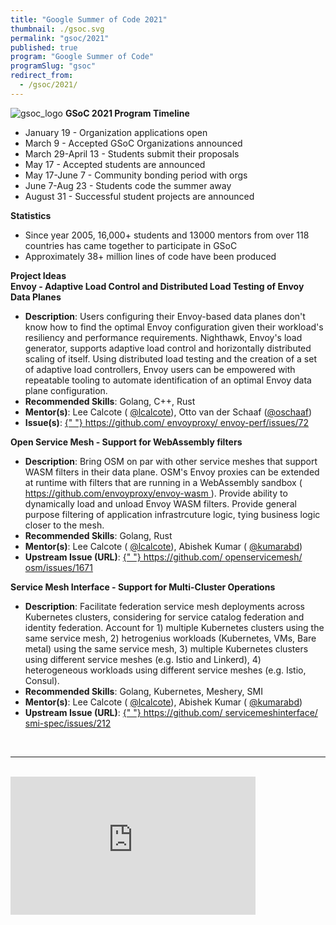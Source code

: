 ```yaml
---
title: "Google Summer of Code 2021"
thumbnail: ./gsoc.svg
permalink: "gsoc/2021"
published: true
program: "Google Summer of Code"
programSlug: "gsoc"
redirect_from:
  - /gsoc/2021/
---
```



<ProgramsWrapper>

<img src={gsoc_logo} alt="gsoc_logo" />
<b>GSoC 2021 Program Timeline</b>
<div>
  <ul>
    <li>January 19 - Organization applications open</li>
    <li>March 9 - Accepted GSoC Organizations announced</li>
    <li>March 29-April 13 - Students submit their proposals</li>
    <li>May 17 - Accepted students are announced</li>
    <li>May 17-June 7 - Community bonding period with orgs</li>
    <li>June 7-Aug 23 - Students code the summer away</li>
    <li>August 31 - Successful student projects are announced</li>
  </ul>
</div>
<b>Statistics</b>
<div>
  <ul>
    <li>
      Since year 2005, 16,000+ students and 13000 mentors from over 118
      countries has came together to participate in GSoC
    </li>
    <li>Approximately 38+ million lines of code have been produced</li>
  </ul>
</div>
<b>Project Ideas</b>
<div>
  <b>
    Envoy - Adaptive Load Control and Distributed Load Testing of Envoy Data
    Planes
  </b>
  <ul>
    <li>
      <b>Description</b>: Users configuring their Envoy-based data planes don't
      know how to find the optimal Envoy configuration given their workload's
      resiliency and performance requirements. Nighthawk, Envoy's load
      generator, supports adaptive load control and horizontally distributed
      scaling of itself. Using distributed load testing and the creation of a
      set of adaptive load controllers, Envoy users can be empowered with
      repeatable tooling to automate identification of an optimal Envoy data
      plane configuration.
    </li>
    <li>
      <b>Recommended Skills</b>: Golang, C++, Rust
    </li>
    <li>
      <b>Mentor(s)</b>: Lee Calcote (
      <a href="https://twitter.com/lcalcote" target="_blank">@lcalcote</a>), Otto van der Schaaf
      (<a href="https://twitter.com/oschaaf" target="_blank">@oschaaf</a>)
    </li>
    <li>
      <b>Issue(s)</b>:
      <a href="https://github.com/envoyproxy/envoy-perf/issues/72" target="_blank">
        {" "}
        https://github.com/
        <wbr />
        envoyproxy/
        <wbr />
        envoy-perf/issues/72
      </a>
    </li>
  </ul>
</div>
<div>
  <b>Open Service Mesh - Support for WebAssembly filters</b>
  <ul>
    <li>
      <b>Description</b>: Bring OSM on par with other service meshes that
      support WASM filters in their data plane. OSM's Envoy proxies can be
      extended at runtime with filters that are running in a WebAssembly sandbox
      (
      <a href="https://github.com/envoyproxy/envoy-wasm" target="_blank">
        https://github.com/envoyproxy/envoy-wasm
      </a>
      ). Provide ability to dynamically load and unload Envoy WASM filters. Provide
      general purpose filtering of application infrastrcuture logic, tying business
      logic closer to the mesh.
    </li>
    <li>
      <b>Recommended Skills</b>: Golang, Rust
    </li>
    <li>
      <b>Mentor(s)</b>: Lee Calcote (
      <a href="https://twitter.com/lcalcote" target="_blank">@lcalcote</a>), Abishek Kumar (
      <a href="https://twitter.com/kumarabd" target="_blank">@kumarabd</a>)
    </li>
    <li>
      <b>Upstream Issue (URL)</b>:
      <a href="https://github.com/openservicemesh/osm/issues/1671" target="_blank">
        {" "}
        https://github.com/
        <wbr />
        openservicemesh/
        <wbr />
        osm/issues/1671
      </a>
    </li>
  </ul>
</div>
<div>
  <b>Service Mesh Interface - Support for Multi-Cluster Operations</b>
  <ul>
    <li>
      <b>Description</b>: Facilitate federation service mesh deployments across
      Kubernetes clusters, considering for service catalog federation and
      identity federation. Account for 1) multiple Kubernetes clusters using the
      same service mesh, 2) hetrogenius workloads (Kubernetes, VMs, Bare metal)
      using the same service mesh, 3) multiple Kubernetes clusters using
      different service meshes (e.g. Istio and Linkerd), 4) heterogeneous
      workloads using different service meshes (e.g. Istio, Consul).
    </li>
    <li>
      <b>Recommended Skills</b>: Golang, Kubernetes, Meshery, SMI
    </li>
    <li>
      <b>Mentor(s)</b>: Lee Calcote (
      <a href="https://twitter.com/lcalcote" target="_blank">@lcalcote</a>), Abishek Kumar (
      <a href="https://twitter.com/kumarabd" target="_blank">@kumarabd</a>)
    </li>
    <li>
      <b>Upstream Issue (URL)</b>:
      <a href="https://github.com/servicemeshinterface/smi-spec/issues/212" target="_blank">
        {" "}
        https://github.com/
        <wbr />
        servicemeshinterface/
        <wbr />
        smi-spec/issues/212
      </a>
    </li>
  </ul>
</div>
<div>&nbsp;</div>
<hr />
<div className="flex-div">&nbsp;</div>
<div id="layer5-intro" className="iframe-container">
  <iframe
    width="392"
    height="220.5"
    src="https://www.youtube.com/embed/0yN5T5LB9ps"
    loading="lazy"
    frameBorder="0"
    allow="accelerometer; autoplay; encrypted-media; gyroscope; picture-in-picture"
    allowFullScreen
  />
</div>
<p>
  <b>What is Layer5?</b>
</p>
<p>
  While small, the Layer5 community represents the largest collection of service
  mesh projects and their maintainers in the world. We build projects to provide
  learning environments, deployment and operational best practices, performance
  benchmarks, create documentation, share networking opportunities, and more.
  Our shared commitment to the open source spirit pushes Layer5 projects
  forward. New members are always welcome.
</p>
<p>
  <b>Is it Open Source?</b>
</p>
<p>
  Layer5 projects are open source software. Anyone can download, use, work on,
  and share it with others. It's built on principles like collaboration,
  globalism, and innovation. Layer5 projects are distributed under the terms of
  Apache v2.
</p>
<p>
  <b>Google Summer of Code Participation?</b>
</p>
<p>
  The key component of these projects is our Community. This community, which
  you will join as an participant in Google Summer of Code, is improving the
  world of diverse cloud native systems. Your contributions will affect people
  you've never met. The Layer5 community includes software engineers,
  researchers, students, artists, system administrators, operators and web
  designers -- all of whom will be happy to help you get started.
</p>
<p>
  We believe that all contributors should expect and be part of a safe and
  friendly environment for constructive contribution. We can more effectively
  and successfully compare and challenge different ideas to find the best
  solutions for advancement, while building the size, diversity, and strength of
  our community.
</p>
<div id="gsoc-2020" className="apply-button">
  <h3>
    <Button
      primary
      title="Participate"
      url="http://slack.layer5.io"
      external="true"
    />
  </h3>
</div>

</ProgramsWrapper>
